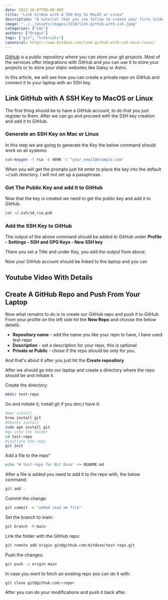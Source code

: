 ```yaml
---
date: 2022-10-07T00:00:00Z
title: "Link GitHub with A SSH Key to MacOS or Linux"
description: "A tutorial that you can follow to create your first GitHub repo and link it via SSH to your laptop."
image: "../../assets/images/2210/link-github-with-ssh.jpeg"
categories: ["cms"]
authors: ["Dragos"]
tags: ["git", "tutorials"]
canonical: https://www.bitdoze.com/link-github-with-ssh-maco-linux/
---
```



[GitHub](https://github.com/) is a public repository where you can store your git projects. Most of the services offer integrations with GitHub and you can use it to store your projects or to store your static websites like Gatsy or Astro.

In this article, we will see how you can create a private repo on GitHub and connect it to your laptop with an SSH key.

## Link GitHub with A SSH Key to MacOS or Linux

The first thing should be to have a GitHub account, to do that you just register to them. After we can go and proceed with the SSH key creation and add it to GitHub.

### Generate an SSH Key on Mac or Linux

In this step we are going to generate the Key the below command should work on all systems:

```bash
ssh-keygen -t rsa -b 4096 -C "your_email@example.com"
```

When you will get the prompts just hit enter to place the key into the default ~/.ssh directory. I will not set up a passphrase.

### Get The Public Key and add it to GitHub

Now that the key is created we need to get the public key and add it to GitHub.

```bash
cat ~/.ssh/id_rsa.pub
```

### Add the SSH Key to GitHub

The output of the above command should be added to GitHub under **Profile - Settings - SSH and GPG Keys - New SSH key**

<Picture
  src={githubssh1}
  alt="GitHub Profile add Key"
/>

There you set a Title and under Key, you add the output from above.

<Picture
  src={githubssh2}
  alt="GitHub Profile add Key 2"
/>

Now your GitHub account should be linked to the laptop and you can

## Youtube Video With Details

<YouTubeEmbed
  url="https://www.youtube.com/embed/aGWACCA2Kcg"
  label="Link GitHub with A SSH Key to MacOS or Linux"
/>

## Create A GitHub Repo and Push From Your Laptop

Now what remains to do is to create our GitHub repo and push it to GitHub. From your profile on the left side hit the **New Repo** and choose the below details:

- **Repository name** - add the name you like your repo to have, I have used test-repo
- **Description** - set a description for your repo, this is optional
- **Private or Public** - chose if the repo should be only for you.

And that's about it after you just hit the **Create repository**

<Picture
  src={githubssh3}
  alt="GitHub create repo"
/>

After we should go into our laptop and create a directory where the repo should be and initiate it.

Create the directory:

```bash
mkdir test-repo
```

Go and initiate it, install git if you don,t have it:

```bash
#mac install
brew install git
#Ubuntu install
sudo apt install git
#go into the folder
cd test-repo
#initiate the repo
git init
```

Add a file to the repo"

```bash
echo "# test-repo for Bit Doze" >> README.md
```

After a file is added you need to add it to the repo with, the below command:

```bash
git add .
```

Commit the change:

```bash
git commit -m "added read me file"
```

Set the branch to main:

```bash
git branch -M main
```

Link the folder with the GitHub repo:

```bash
git remote add origin git@github.com:bitdoze/test-repo.git
```

Push the changes:

```bash
git push -u origin main
```

In case you want to fetch an existing repo you can do it with:

```bash
git clone git@github.com:<repo>
```

After you can do your modifications and push it back after.
